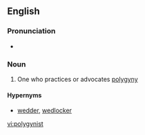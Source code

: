 ==English==

===Pronunciation===
* {{IPA|/pəˈlɪdʒɪnɪst/|lang=en}}

===Noun===
{{en-noun}}

# One who practices or advocates [[polygyny]]

====Hypernyms====
*[[wedder]], [[wedlocker]]

[[vi:polygynist]]